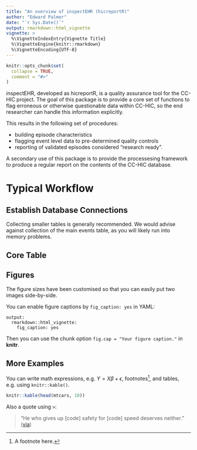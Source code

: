 ```yaml
---
title: "An overview of inspectEHR (hicreportR)"
author: "Edward Palmer"
date: "`r Sys.Date()`"
output: rmarkdown::html_vignette
vignette: >
  %\VignetteIndexEntry{Vignette Title}
  %\VignetteEngine{knitr::rmarkdown}
  %\VignetteEncoding{UTF-8}
---
```


```r
knitr::opts_chunk$set(
  collapse = TRUE,
  comment = "#>"
)
```

inspectEHR, developed as hicreportR, is a quality assurance tool for the CC-HIC project. The goal of this package is to provide a core set of functions to flag erroneous or otherwise questionable data within CC-HIC, so the end researcher can handle this information explicitly.

This results in the following set of procedures:

- building episode characteristics
- flagging event level data to pre-determined quality controls
- reporting of validated episodes considered "research ready".

A secondary use of this package is to provide the processesing framework to produce a regular report on the contents of the CC-HIC database.

# Typical Workflow

## Establish Database Connections



Collecting smaller tables is generally recommended. We would advise against collection of the main events table, as you will likely run into memory problems.

## Core Table


## Figures

The figure sizes have been customised so that you can easily put two images side-by-side. 



You can enable figure captions by `fig_caption: yes` in YAML:

    output:
      rmarkdown::html_vignette:
        fig_caption: yes

Then you can use the chunk option `fig.cap = "Your figure caption."` in **knitr**.

## More Examples

You can write math expressions, e.g. $Y = X\beta + \epsilon$, footnotes^[A footnote here.], and tables, e.g. using `knitr::kable()`.

```r
knitr::kable(head(mtcars, 10))
```

Also a quote using `>`:

> "He who gives up [code] safety for [code] speed deserves neither."
([via](https://twitter.com/hadleywickham/status/504368538874703872))
